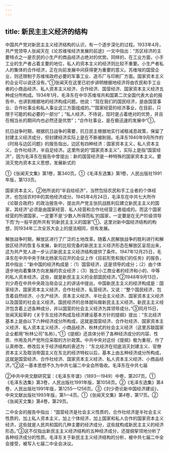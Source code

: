 ```yaml
---
---
---
```

title: 新民主主义经济的结构
---



中国共产党对新民主主义经济结构的认识，有一个逐步深化的过程。1933年4月，共产党领导人张闻天在《论苏维埃经济发展的前途》一文中指出：“苏区经济的主要特点之一是农民的小生产的商品经济占绝对的优势。同样的，在工业方面，小手工业的生产者占着主要的地位，私人的资本主义的经济则比较不重要。小生产者私人的集体的合作经济，正在向前发展中间获得更为重要的意义。苏维埃的国营企业，则还限制于苏维埃政府必要的军事工业、造币厂与印刷厂方面。国家资本主义的企业可以说还没有。”①张闻天在这里已初步讲明根据地经济将由农民和手工业者的小商品经济、私人资本主义经济、合作经济、国营经济、国家资本主义经济五种成分所构成。1934年1月，毛泽东在中华苏维埃共和国第二次全国代表大会的报告中，也讲到根据地的经济构成问题。他说：“现在我们的国民经济，是由国营事业、合作社事业和私人事业这三方面组成的。”“国家经营的经济事业，在目前，只限于可能的和必要的一部分”；“私人经济，不待说，现时是占着绝对的优势，并且在相当长的期间内也必然还是优势”；“合作社事业，是在极迅速的发展中”①。

抗日战争时期，根据抗日战争的需要，抗日民主根据地实行减租减息政策，保留了封建主义经济成分，但封建经济实际上是在不断被削弱。毛泽东1940年9月所作的《时局与边区问题》的报告指出，边区有四种经济：国家资本主义，私人资本主义，合作社经济，半自足经济。这里所说的“国家资本主义”，实际上是指“国营经济”，因为毛泽东在报告中曾提出：新的国营经济是一种特殊的国家资本主义。要消灭党内资本主义思想，发展新式的

①《张闻天文集》第1卷，第340页。①《毛泽东选集》第1卷，人民出版社1991年版，第133页。

国家资本主义。②他所说的“半自给经济”，当然包括农民和手工业者的个体经济，也包括农村中的其他经济成分。1945年4月24日，毛泽东在中共七大所作《论联合政府》的政治报告中，提出共产党主张抗战胜利后建立新民主主义的国家，其经济“必须是由国家经营、私人经营和合作社经营三者组成的。而这个国家经营的所谓国家，一定要不是‘少数人所得而私’的国家，一定要是在无产阶级领导下而‘为一般平民所共有’的新民主主义的国家”①。这里对新中国经济结构的构想，同1934年二次全苏大会上的提法相同，但有发展。

解放战争时期，解放区进行了广泛的土地改革。随着人民解放战争的胜利进行和解放区经济的恢复与发展，新的比较完备的新民主主义经济形态在解放区呈现出来，这为共产党人进一步认识新民主主义经济结构提供了条件。1947年12月25日，毛泽东在中共中央于陕北杨家沟召开的会议上作《目前形势和我们的任务》的报告，其中指出：“新中国的经济构成是：（1）国营经济，这是领导的成分；（2）由个体逐步地向着集体方向发展的农业经济；（3）独立小工商业者的经济和小的、中等的私人资本经济。这些，就是新民主主义的全部国民经济。”②1948年9月13日，刘少奇在中共中央政治局会议上的讲话中提出，中国新民主主义的经济构成是：国家经济，国家资本主义经济，合作社经济，私营经济。又说：“整个国民经济，包含着自然经济、小生产经济、资本主义经济、半社会主义经济、国家资本主义经济以及国营的社会主义经济。国民经济的总体就叫做新民主主义经济。新民主主义经济包含着上述各种成分，并以国营的社会主义经济为其领导成分。”③同月15日，张闻天起草的《关于东北经济构成及经济建设基本方针的提纲》提出：“东北经济基本上是由以下六种经济成分所构成，这就是国营经济、合作社经济、国家资本主义经济、私人资本主义经济、小商品经济、秋林式的社会主义经济（这里苏联国家企业都用“秋林公司”名称）。”①《提纲》还具体分析了各种经济成分的内容、性质、作用及共产党所应采取的方针政策。中共中央对这份《提纲》极为重视，作了认真修改，修改后关于经济结构的表述为：“东北经济在彻底消灭封建主义、官僚资本主义及取消帝国主义在东北的经济特权以后，基本上由五种经济成分所构成，这就是国营经济、合作社经济、国家资本主义经济、私人资本主义经济、小商品经济。”②这一基本思想不久为中共七届二中全会所吸收。毛泽东在中共七届

②中共中央文献研究室：《毛泽东年谱》（1893—1949）中卷，第207页。①《毛泽东选集》第3卷，人民出版社1991年版，第1058页。②《毛泽东选集》第4卷，人民出版社1991年版，第1255—1256页。③《刘少奇论新中国经济建设》，中央文献出版社1993年版，第1—4页。①《张闻天文集》第4卷，第17页。②《张闻天文集》第4卷，第29页。

二中全会的报告中指出：“国营经济是社会主义性质的，合作社经济是半社会主义性质的，加上私人资本主义，加上个体经济，加上国家和私人合作的国家资本主义经济，这些就是人民共和国的几种主要的经济成分，这些就构成新民主主义的经济形态。”③这不仅指出新民主主义经济结构的五种经济成分，还提纲挈领地分析了各种经济成分的性质。毛泽东关于新民主主义经济结构的分析，被中共七届二中全会接受，被写入七届二中全会决议。